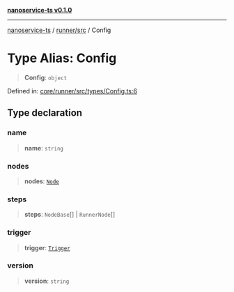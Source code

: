 [**nanoservice-ts v0.1.0**](/docs/ref/README)

***

[nanoservice-ts](/docs/ref/README) / [runner/src](/docs/ref/runner/src/README) / Config

# Type Alias: Config

> **Config**: `object`

Defined in: [core/runner/src/types/Config.ts:6](https://github.com/deskree-inc/nanoservice-ts/blob/ba7c322d2df8c8713881891584f33c6c7ed154ba/core/runner/src/types/Config.ts#L6)

## Type declaration

### name

> **name**: `string`

### nodes

> **nodes**: [`Node`](/docs/ref/runner/src/type-aliases/Node)

### steps

> **steps**: `NodeBase`[] \| `RunnerNode`[]

### trigger

> **trigger**: [`Trigger`](/docs/ref/runner/src/type-aliases/Trigger)

### version

> **version**: `string`
